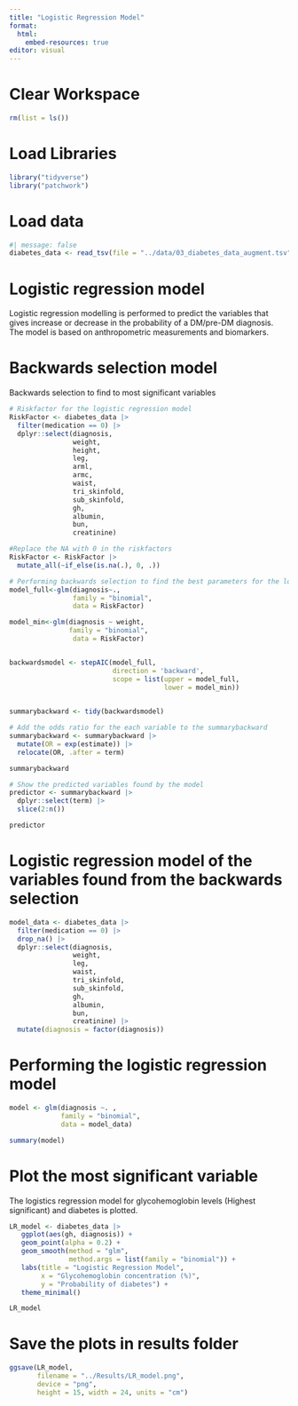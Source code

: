 ```yaml
---
title: "Logistic Regression Model"
format:
  html:
    embed-resources: true
editor: visual
---
```


# Clear Workspace

```r
rm(list = ls())
```

# Load Libraries

```r
library("tidyverse")
library("patchwork")
```

# Load data

```r
#| message: false
diabetes_data <- read_tsv(file = "../data/03_diabetes_data_augment.tsv")
```

# Logistic regression model

Logistic regression modelling is performed to predict the variables that gives increase or decrease in the probability of a DM/pre-DM diagnosis. The model is based on anthropometric measurements and biomarkers.

# Backwards selection model

Backwards selection to find to most significant variables

```r
# Riskfactor for the logistic regression model
RiskFactor <- diabetes_data |>
  filter(medication == 0) |>
  dplyr::select(diagnosis,
                weight,
                height,
                leg,
                arml,
                armc,
                waist,
                tri_skinfold,
                sub_skinfold,
                gh,
                albumin,
                bun,
                creatinine)
```

```r
#Replace the NA with 0 in the riskfactors
RiskFactor <- RiskFactor |>
  mutate_all(~if_else(is.na(.), 0, .))

```

```r
# Performing backwards selection to find the best parameters for the logistic regression model
model_full<-glm(diagnosis~.,
                family = "binomial",
                data = RiskFactor)

model_min<-glm(diagnosis ~ weight,
               family = "binomial",
                data = RiskFactor)


backwardsmodel <- stepAIC(model_full,
                          direction = 'backward',
                          scope = list(upper = model_full, 
                                       lower = model_min))
  

summarybackward <- tidy(backwardsmodel)

```

```r
# Add the odds ratio for the each variable to the summarybackward
summarybackward <- summarybackward |>
  mutate(OR = exp(estimate)) |>
  relocate(OR, .after = term)

summarybackward

```

```r
# Show the predicted variables found by the model
predictor <- summarybackward |> 
  dplyr::select(term) |>
  slice(2:n())

predictor
```

# Logistic regression model of the variables found from the backwards selection

```r

model_data <- diabetes_data |> 
  filter(medication == 0) |> 
  drop_na() |> 
  dplyr::select(diagnosis,
                weight,
                leg,
                waist,
                tri_skinfold,
                sub_skinfold,
                gh,
                albumin,
                bun,
                creatinine) |> 
  mutate(diagnosis = factor(diagnosis))


```

# Performing the logistic regression model

```r
model <- glm(diagnosis ~. ,
             family = "binomial",
             data = model_data)

summary(model)
```

# Plot the most significant variable

The logistics regression model for glycohemoglobin levels (Highest significant) and diabetes is plotted.

```r
LR_model <- diabetes_data |>
   ggplot(aes(gh, diagnosis)) +
   geom_point(alpha = 0.2) +
   geom_smooth(method = "glm",
               method.args = list(family = "binomial")) +
   labs(title = "Logistic Regression Model",
        x = "Glycohemoglobin concentration (%)",
        y = "Probability of diabetes") +
   theme_minimal()

LR_model
```

# Save the plots in results folder

```r
ggsave(LR_model, 
       filename = "../Results/LR_model.png",
       device = "png",
       height = 15, width = 24, units = "cm")
```
